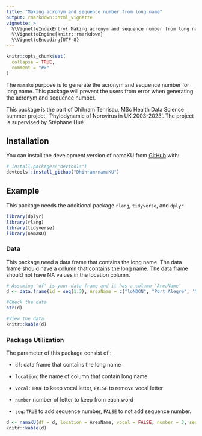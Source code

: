 ```yaml
---
title: "Making acronym and sequence number from long name"
output: rmarkdown::html_vignette
vignette: >
  %\VignetteIndexEntry{ Making acronym and sequence number from long name}
  %\VignetteEngine{knitr::rmarkdown}
  %\VignetteEncoding{UTF-8}
---
```


```r
knitr::opts_chunk$set(
  collapse = TRUE,
  comment = "#>"
)
```

The `namaku` purpose is to generate the acronym and sequence number for long name. This package will prevent the users from error when generating the acronym and sequence number.

This package is the part of Dhihram Tenrisau, MSc Health Data Science summer project, 'Phylodynamic of Norovirus in UK 2003-2023'. The project is supervised by Stéphane Hué

## Installation

You can install the development version of namaKU from [GitHub](https://github.com/) with:

``` r
# install.packages("devtools")
devtools::install_github("Dhihram/namaKU")
```

## Example

This package needs the additional package `rlang`, `tidyverse`, and `dplyr`

```r
library(dplyr)
library(rlang)
library(tidyverse)
library(namaKU)
```

### Data

This package need a data frame that contains the long name. The data frame should have a column that contains the long name. The data frame should not have NA values in the location column.

```r
# Assuming 'df' is your data frame and it has a column 'AreaName'
d <- data.frame(id = seq(1:3), AreaName = c("loNDON", "Port Alegre", 'MakaSSar'), sub = c('a', 'b', 'c'))

#Check the data
str(d)

#View the data
knitr::kable(d)
```

### Package Utilization

The parameter of this package consist of :

-   `df`: data frame that contains the long name

-   `location`: the name of column that contain long name

-   `vocal`: `TRUE` to keep vocal letter, `FALSE` to remove vocal letter

-   `number` number of letter to keep from each word

-   `seq`: `TRUE` to add sequence number, `FALSE` to not add sequence number.

```r
d <- namaKU(df = d, location = AreaName, vocal = FALSE, number = 3, seq = TRUE)
knitr::kable(d)
```
